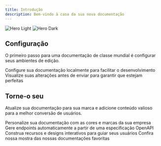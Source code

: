 ```yaml
---
title: Introdução
description: Bem-vindo à casa da sua nova documentação
---
```


<img className="block dark:hidden" src="/images/hero-light.png" alt="Hero Light" />

<img className="hidden dark:block" src="/images/hero-dark.png" alt="Hero Dark" />

## Configuração

O primeiro passo para uma documentação de classe mundial é configurar seus ambientes de edição.

<CardGroup cols={2}>
  <Card title="Edit Your Docs" icon="pen-to-square" href="https://mintlify.com/docs/quickstart">
    Configure sua documentação localmente para facilitar o desenvolvimento
  </Card>

  <Card title="Preview Changes" icon="image" href="https://mintlify.com/docs/development">
    Visualize suas alterações antes de enviar para garantir que estejam perfeitas
  </Card>
</CardGroup>

## Torne-o seu

Atualize sua documentação para sua marca e adicione conteúdo valioso para a melhor conversão de usuários.

<CardGroup cols={2}>
  <Card title="Customize Style" icon="palette" href="https://mintlify.com/docs/settings/global">
    Personalize sua documentação com as cores e marcas da sua empresa
  </Card>

  <Card title="Reference APIs" icon="code" href="https://mintlify.com/docs/api-playground/openapi">
    Gere endpoints automaticamente a partir de uma especificação OpenAPI
  </Card>

  <Card title="Add Components" icon="screwdriver-wrench" href="https://mintlify.com/docs/content/components/accordions">
    Construa recursos e designs interativos para guiar seus usuários
  </Card>

  <Card title="Get Inspiration" icon="stars" href="https://mintlify.com/customers">
    Confira nossa mostra das nossas documentações favoritas
  </Card>
</CardGroup>

